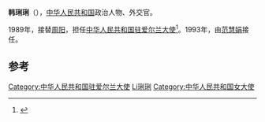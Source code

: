 '''韩琍琍'''（{{bd|?||||catIdx=Han韩琍琍}}），[[中华人民共和国|中华人民共和国]]政治人物、外交官。

1989年，接替[[周阳_(外交官)|周阳]]，担任[[中国驻爱尔兰大使列表|中华人民共和国驻爱尔兰大使]]<ref>{{cite web|author=中华人民共和国外交部|title=中国驻爱尔兰历任大使|url=http://www.mfa.gov.cn/chn/pds/ziliao/wjrw/2167/2172/t9246.htm|publisher=中华人民共和国外交部|accessdate=2012-03-07}}</ref>。1993年，由[[范慧娟|范慧娟]]接任。

== 参考 ==
{{reflist}}
{{start box}}
{{s-dip}}
{{succession box|[[周阳_(外交官)|周阳]]|[[范慧娟|范慧娟]]|[[中国驻爱尔兰大使列表|中华人民共和国驻爱尔兰大使]]|1989年11月-1993年10月}}
{{end box}}
{{中华人民共和国官员小作品}}

{{DEFAULTSORT:Han韩琍琍}}
[[Category:中华人民共和国驻爱尔兰大使|Category:中华人民共和国驻爱尔兰大使]]
[[Category:韩姓|Li琍琍]]
[[Category:中华人民共和国女大使|Category:中华人民共和国女大使]]